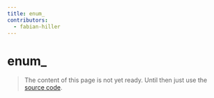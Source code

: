 ```yaml
---
title: enum_
contributors:
  - fabian-hiller
---
```


# enum\_

> The content of this page is not yet ready. Until then just use the [source code](https://github.com/fabian-hiller/valibot/blob/main/library/src/schemas/enum/enum.ts).
